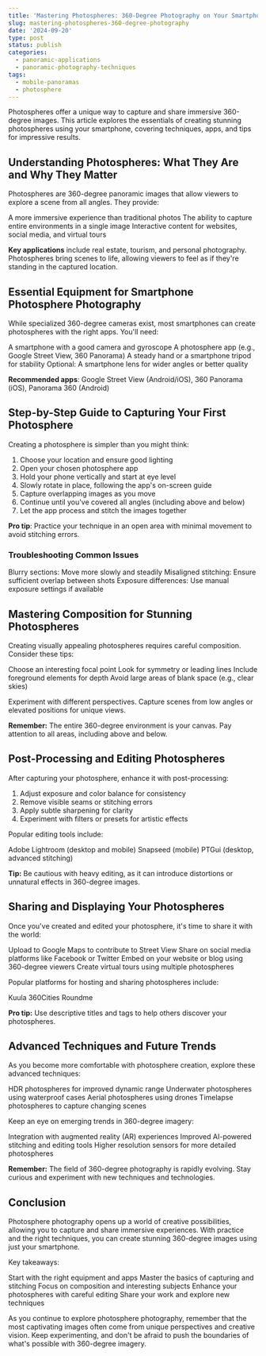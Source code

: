 ```yaml
---
title: 'Mastering Photospheres: 360-Degree Photography on Your Smartphone'
slug: mastering-photospheres-360-degree-photography
date: '2024-09-20'
type: post
status: publish
categories:
  - panoramic-applications
  - panoramic-photography-techniques
tags:
  - mobile-panoramas
  - photosphere
---
```


Photospheres offer a unique way to capture and share immersive 360-degree images. This article explores the essentials of creating stunning photospheres using your smartphone, covering techniques, apps, and tips for impressive results.

## Understanding Photospheres: What They Are and Why They Matter

Photospheres are 360-degree panoramic images that allow viewers to explore a scene from all angles. They provide:

A more immersive experience than traditional photos
The ability to capture entire environments in a single image
Interactive content for websites, social media, and virtual tours

**Key applications** include real estate, tourism, and personal photography. Photospheres bring scenes to life, allowing viewers to feel as if they're standing in the captured location.

## Essential Equipment for Smartphone Photosphere Photography

While specialized 360-degree cameras exist, most smartphones can create photospheres with the right apps. You'll need:

A smartphone with a good camera and gyroscope
A photosphere app (e.g., Google Street View, 360 Panorama)
A steady hand or a smartphone tripod for stability
Optional: A smartphone lens for wider angles or better quality

**Recommended apps**: Google Street View (Android/iOS), 360 Panorama (iOS), Panorama 360 (Android)

## Step-by-Step Guide to Capturing Your First Photosphere

Creating a photosphere is simpler than you might think:

1. Choose your location and ensure good lighting
2. Open your chosen photosphere app
3. Hold your phone vertically and start at eye level
4. Slowly rotate in place, following the app's on-screen guide
5. Capture overlapping images as you move
6. Continue until you've covered all angles (including above and below)
7. Let the app process and stitch the images together

**Pro tip**: Practice your technique in an open area with minimal movement to avoid stitching errors.

### Troubleshooting Common Issues

Blurry sections: Move more slowly and steadily
Misaligned stitching: Ensure sufficient overlap between shots
Exposure differences: Use manual exposure settings if available

## Mastering Composition for Stunning Photospheres

Creating visually appealing photospheres requires careful composition. Consider these tips:

Choose an interesting focal point
Look for symmetry or leading lines
Include foreground elements for depth
Avoid large areas of blank space (e.g., clear skies)

Experiment with different perspectives. Capture scenes from low angles or elevated positions for unique views.

**Remember:** The entire 360-degree environment is your canvas. Pay attention to all areas, including above and below.

## Post-Processing and Editing Photospheres

After capturing your photosphere, enhance it with post-processing:

1. Adjust exposure and color balance for consistency
2. Remove visible seams or stitching errors
3. Apply subtle sharpening for clarity
4. Experiment with filters or presets for artistic effects

Popular editing tools include:

Adobe Lightroom (desktop and mobile)
Snapseed (mobile)
PTGui (desktop, advanced stitching)

**Tip:** Be cautious with heavy editing, as it can introduce distortions or unnatural effects in 360-degree images.

## Sharing and Displaying Your Photospheres

Once you've created and edited your photosphere, it's time to share it with the world:

Upload to Google Maps to contribute to Street View
Share on social media platforms like Facebook or Twitter
Embed on your website or blog using 360-degree viewers
Create virtual tours using multiple photospheres

Popular platforms for hosting and sharing photospheres include:

Kuula
360Cities
Roundme

**Pro tip:** Use descriptive titles and tags to help others discover your photospheres.

## Advanced Techniques and Future Trends

As you become more comfortable with photosphere creation, explore these advanced techniques:

HDR photospheres for improved dynamic range
Underwater photospheres using waterproof cases
Aerial photospheres using drones
Timelapse photospheres to capture changing scenes

Keep an eye on emerging trends in 360-degree imagery:

Integration with augmented reality (AR) experiences
Improved AI-powered stitching and editing tools
Higher resolution sensors for more detailed photospheres

**Remember:** The field of 360-degree photography is rapidly evolving. Stay curious and experiment with new techniques and technologies.

## Conclusion

Photosphere photography opens up a world of creative possibilities, allowing you to capture and share immersive experiences. With practice and the right techniques, you can create stunning 360-degree images using just your smartphone.

Key takeaways:

Start with the right equipment and apps
Master the basics of capturing and stitching
Focus on composition and interesting subjects
Enhance your photospheres with careful editing
Share your work and explore new techniques

As you continue to explore photosphere photography, remember that the most captivating images often come from unique perspectives and creative vision. Keep experimenting, and don't be afraid to push the boundaries of what's possible with 360-degree imagery.
